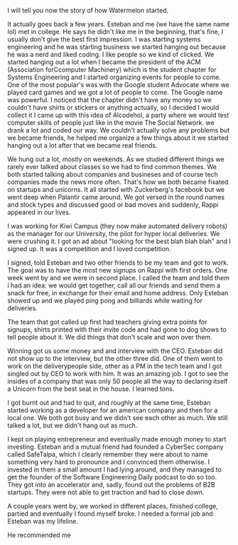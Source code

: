 I will tell you now the story of how Watermelon started.

It actually goes back a few years. Esteban and me (we have the same name lol) met in college. He says he didn't like me in the beginning, that's fine, I usually don't give the best first impression. I was starting systems engineering and he was starting business we started hanging out because he was a nerd and liked coding. I like people so we kind of clicked.
We started hanging out a lot when I became the president of the ACM (Association forCcomputer Machinery) which is the student chapter for Systems Engineering and I started organizing events for people to come. One of the most popular's was with the Google student Advocate where we played card games and we got a lot of people to come. The Google name was powerful.
I noticed that the chapter didn't have any money so we couldn't have shirts or stickers or anything actually, so I decided I would collect it I came up with this idea of Alcodehol, a party where we would test computer skills of people just like in the movie The Social Network. we drank a lot and coded our way. We couldn't actually solve any problems but we became friends, he helped me organize a few things about it we started hanging out a lot after that we became real friends.

We hung out a lot, mostly on weekends. As we studied different things we rarely ever talked about classes so we had to find common themes. We both started talking about companies and busineses and of course tech companies made the news more often. That's how we both became fixated on startups and unicorns. It all started with Zuckerberg's facebook but we went deep when Palantir came around. We got versed in the round names and stock types and discussed good or bad moves and suddenly, Rappi appeared in our lives.

I was working for Kiwi Campus (they now make automated delivery robots) as the manager for our University, the pilot for hyper local deliveries. We were crushing it. I got an ad about "looking for the best blah blah blah" and I signed up. It was a competition and I loved competition.

I signed, told Esteban and two other friends to be my team and got to work. The goal was to have the most new signups on Rappi with first orders. One week went by and we were in second place. I called the team and told them i had an idea: we would get together, call all our friends and send them a snack for free, in exchange for their email and home address. Only Esteban showed up and we played ping pong and billiards while waiting for deliveries.

The team that got called up first had teachers giving extra points for signups, shirts printed with their invite code and had gone to dog shows to tell people about it. We did things that don't scale and won over them.

Winning got us some money and and interview with the CEO. Esteban did not show up to the interview, but the other three did. One of them went to work on the deliverypeople side, other as a PM in the tech team and I got singled out by CEO to work with him. It was an amazing job. I got to see the insides of a company that was only 50 people all the way to declaring itself a Unicorn from the best seat in the house. I learned tons.

I got burnt out and had to quit, and roughly at the same time, Esteban started working as a developer for an american company and then for a local one. We both got busy and we didn't see each other as much. We still talked a lot, but we didn't hang out as much.

I kept on playing entrepreneur and eventually made enough money to start investing. Esteban and a mutual friend had founded a CyberSec company called SafeTalpa, which I clearly remember they were about to name something very hard to pronounce and I convinced them otherwise. I invested in them a small amount I had lying around, and they managed to get the founder of the Software Engineering Daily podcast to do so too. They got into an accelerator and, sadly, found out the problems of B2B startups. They were not able to get traction and had to close down.

A couple years went by, we worked in different places, finished college, partied and eventually I found myself broke. I needed a formal job and Esteban was my lifeline.

He recommended me

